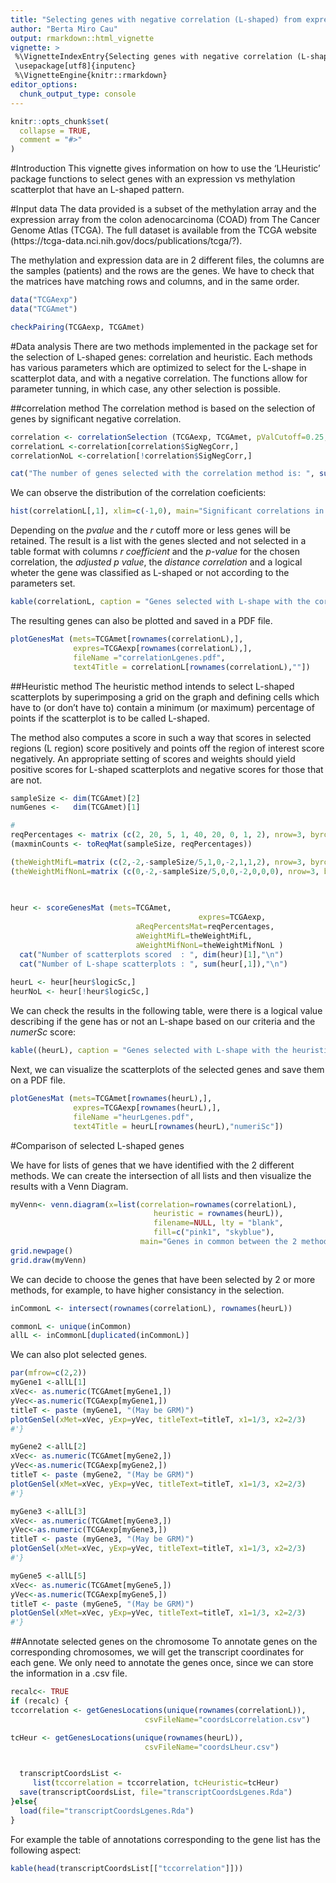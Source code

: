 ---
title: "Selecting genes with negative correlation (L-shaped) from expression and methylation arrays"
author: "Berta Miro Cau"
output: rmarkdown::html_vignette
vignette: >
 %\VignetteIndexEntry{Selecting genes with negative correlation (L-shaped) from expression and methylation arrays}
 \usepackage[utf8]{inputenc} 
 %\VignetteEngine{knitr::rmarkdown}
editor_options: 
  chunk_output_type: console
---

```{r setup, include = FALSE}
knitr::opts_chunk$set(
  collapse = TRUE,
  comment = "#>"
)
```
 
#Introduction
This vignette gives information on how to use the 'LHeuristic' package functions to select genes with an expression vs methylation scatterplot that have an L-shaped pattern. 

#Input data
The data provided is a subset of the methylation array and the expression array from the colon adenocarcinoma (COAD) from The Cancer Genome Atlas (TCGA). The full dataset is available from the TCGA website (https://tcga-data.nci.nih.gov/docs/publications/tcga/?).

The methylation and expression data are in 2 different files,  the columns are the samples (patients) and the rows are the genes. We have to check that the matrices  have matching rows and columns, and in the same order.

```{r}
data("TCGAexp")
data("TCGAmet")

checkPairing(TCGAexp, TCGAmet)
```

#Data analysis
There are two methods implemented in the package set for the selection of L-shaped genes: correlation and heuristic. Each methods has various parameters which are optimized to select for the L-shape in scatterplot data, and with a negative correlation.
The functions allow for parameter tunning, in which case, any other selection is possible.

##correlation method
The correlation method is based on the selection of genes by significant negative correlation.

```{r}
correlation <- correlationSelection (TCGAexp, TCGAmet, pValCutoff=0.25,  rCutoff=-0.5, type="Spearman",adj=TRUE)
correlationL <-correlation[correlation$SigNegCorr,] 
correlationNoL <-correlation[!correlation$SigNegCorr,] 

cat("The number of genes selected with the correlation method is: ", sum(correlationL$SigNegCorr),"\n")
```

We can observe the distribution of the correlation coeficients:
```{r}
hist(correlationL[,1], xlim=c(-1,0), main="Significant correlations in TCGA dataset")
```

Depending on the *pvalue* and the *r* cutoff more or less genes will be retained.
The result is a list with the genes slected and not selected in a table format with columns *r coefficient* and the *p-value* for the chosen correlation, the *adjusted p value*, the *distance correlation* and a logical wheter the gene was classified as L-shaped or not according to the parameters set.

```{r}
kable(correlationL, caption = "Genes selected with L-shape with the correlation method")
```

The resulting genes can also be plotted and saved in a PDF file.

```{r}
plotGenesMat (mets=TCGAmet[rownames(correlationL),], 
              expres=TCGAexp[rownames(correlationL),], 
              fileName ="correlationLgenes.pdf",
              text4Title = correlationL[rownames(correlationL),""]) 
```


##Heuristic method
The heuristic method intends to select L-shaped scatterplots by superimposing a grid on the graph and defining cells which have to (or don't have to) contain a minimum (or maximum) percentage of points if the scatterplot is to be called L-shaped.

The method also computes a score in such a way that scores in selected regions (L region) score positively and points off the region of interest score negatively. An appropriate setting of scores and weights should yield positive scores for L-shaped scatterplots and negative scores for those that are not. 

```{r}
sampleSize <- dim(TCGAmet)[2]
numGenes <-   dim(TCGAmet)[1]

# 
reqPercentages <- matrix (c(2, 20, 5, 1, 40, 20, 0, 1, 2), nrow=3, byrow=TRUE)
(maxminCounts <- toReqMat(sampleSize, reqPercentages))

(theWeightMifL=matrix (c(2,-2,-sampleSize/5,1,0,-2,1,1,2), nrow=3, byrow=TRUE))
(theWeightMifNonL=matrix (c(0,-2,-sampleSize/5,0,0,-2,0,0,0), nrow=3, byrow=TRUE))
   
   

heur <- scoreGenesMat (mets=TCGAmet,
							              expres=TCGAexp,
                            aReqPercentsMat=reqPercentages,
                            aWeightMifL=theWeightMifL,
                            aWeightMifNonL=theWeightMifNonL )
  cat("Number of scatterplots scored  : ", dim(heur)[1],"\n")
  cat("Number of L-shape scatterplots : ", sum(heur[,1]),"\n")
  
heurL <- heur[heur$logicSc,]
heurNoL <- heur[!heur$logicSc,]
```

We can check the results in the following table, were there is a logical value describing if the gene has or not an L-shape based on our criteria and the *numerSc* score:

```{r}
kable((heurL), caption = "Genes selected with L-shape with the heuristic method")
```

Next, we can visualize the scatterplots of the selected genes and save them on a PDF file.
```{r}
plotGenesMat (mets=TCGAmet[rownames(heurL),], 
              expres=TCGAexp[rownames(heurL),], 
              fileName ="heurLgenes.pdf",
              text4Title = heurL[rownames(heurL),"numeriSc"]) 
```



#Comparison of selected L-shaped genes

We have for lists of genes that we have identified with the 2 different methods. We can create the intersection of all lists and then visualize the results with a Venn Diagram.

```{r}
myVenn<- venn.diagram(x=list(correlation=rownames(correlationL),
                                heuristic = rownames(heurL)), 
                                filename=NULL, lty = "blank",  
                                fill=c("pink1", "skyblue"),
                             main="Genes in common between the 2 methods")
grid.newpage()
grid.draw(myVenn)
```

We can decide to choose the genes that have been selected by 2 or more methods, for example, to have higher consistancy in the selection. 

```{r}

inCommonL <- intersect(rownames(correlationL), rownames(heurL))

commonL <- unique(inCommon)
allL <- inCommonL[duplicated(inCommonL)]

```

We can also plot selected genes.
```{r}
par(mfrow=c(2,2))
myGene1 <-allL[1]
xVec<- as.numeric(TCGAmet[myGene1,])
yVec<-as.numeric(TCGAexp[myGene1,])
titleT <- paste (myGene1, "(May be GRM)")
plotGenSel(xMet=xVec, yExp=yVec, titleText=titleT, x1=1/3, x2=2/3)
#'}

myGene2 <-allL[2]
xVec<- as.numeric(TCGAmet[myGene2,])
yVec<-as.numeric(TCGAexp[myGene2,])
titleT <- paste (myGene2, "(May be GRM)")
plotGenSel(xMet=xVec, yExp=yVec, titleText=titleT, x1=1/3, x2=2/3)
#'}

myGene3 <-allL[3]
xVec<- as.numeric(TCGAmet[myGene3,])
yVec<-as.numeric(TCGAexp[myGene3,])
titleT <- paste (myGene3, "(May be GRM)")
plotGenSel(xMet=xVec, yExp=yVec, titleText=titleT, x1=1/3, x2=2/3)
#'}

myGene5 <-allL[5]
xVec<- as.numeric(TCGAmet[myGene5,])
yVec<-as.numeric(TCGAexp[myGene5,])
titleT <- paste (myGene5, "(May be GRM)")
plotGenSel(xMet=xVec, yExp=yVec, titleText=titleT, x1=1/3, x2=2/3)
#'}
```

##Annotate selected genes on the chromosome
To annotate genes on the corresponding chromosomes, we will get the transcript coordinates for each gene. We only need to annotate the genes once, since we can store the information in a .csv file.

```{r}
recalc<- TRUE
if (recalc) {
tccorrelation <- getGenesLocations(unique(rownames(correlationL)),
                              csvFileName="coordsLcorrelation.csv")

tcHeur <- getGenesLocations(unique(rownames(heurL)),
                              csvFileName="coordsLheur.csv")


  transcriptCoordsList <- 
     list(tccorrelation = tccorrelation, tcHeuristic=tcHeur)
  save(transcriptCoordsList, file="transcriptCoordsLgenes.Rda")
}else{
  load(file="transcriptCoordsLgenes.Rda")
}
```

For example the table of annotations corresponding to the \texttt{selectedcorrelationDA} gene list has the following aspect:

```{r}

kable(head(transcriptCoordsList[["tccorrelation"]]))

```


